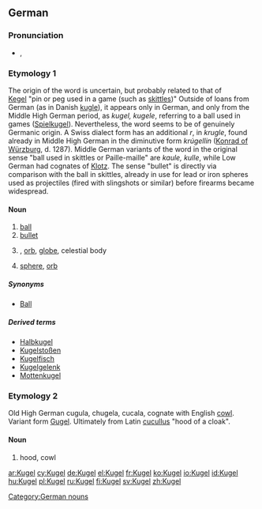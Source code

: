 {{also|kugel}}
==German==

===Pronunciation===
* {{IPA|/ˈkuːɡəl/|lang=de}}, {{X-SAMPA|/"ku:g@l/}}

===Etymology 1===
The origin of the word is uncertain, but probably related to that of [[Kegel]] "pin or peg used in a game (such as [[skittles]])"
Outside of loans from German (as in Danish [[kugle]]), it appears only in German, and only from the Middle High German period, as ''kugel, kugele'', referring to a ball used in games ([[Spielkugel]]).
Nevertheless, the word seems to be of genuinely Germanic origin.  A Swiss dialect form has an additional ''r'', in ''krugle'', found already in Middle High German in the diminutive form ''krúgellin'' ([[:w:Konrad of Würzburg|Konrad of Würzburg]], d. 1287).
Middle German variants of the word in the original sense "ball used in skittles or Paille-maille" are ''kaule, kulle'', while Low German had cognates of [[Klotz]].
The sense "bullet" is directly via comparison with the ball in skittles, already in use for lead or iron spheres used as projectiles (fired with slingshots or similar) before firearms became widespread. 

====Noun====
{{de-noun|g=f|plural=Kugeln}}

# [[ball]] {{defdate|13th century}}
# [[bullet]] {{defdate|15th century}}
# {{astronomy|lang=de}}, {{geography|lang=de}} [[orb]], [[globe]], celestial body {{defdate|16th century}}
# {{geometry|lang=de}} [[sphere]], [[orb]] {{defdate|16th century}}

=====Synonyms=====
* {{sense|ball}} [[Ball]]

=====Derived terms=====
* [[Halbkugel]] {{f}}
* [[Kugelstoßen]] {{n}}
* [[Kugelfisch]] {{m}}
* [[Kugelgelenk]] {{n}}
* [[Mottenkugel]]

===Etymology 2===
Old High German cugula, chugela, cucala, cognate with English [[cowl]]. Variant form [[Gugel]]. Ultimately from Latin [[cucullus]] "hood of a cloak".

====Noun====
{{de-noun|g=f|plural=Kugeln}}
# hood, cowl

[[Category:German nouns]]

[[ar:Kugel]]
[[cy:Kugel]]
[[de:Kugel]]
[[el:Kugel]]
[[fr:Kugel]]
[[ko:Kugel]]
[[io:Kugel]]
[[id:Kugel]]
[[hu:Kugel]]
[[pl:Kugel]]
[[ru:Kugel]]
[[fi:Kugel]]
[[sv:Kugel]]
[[zh:Kugel]]